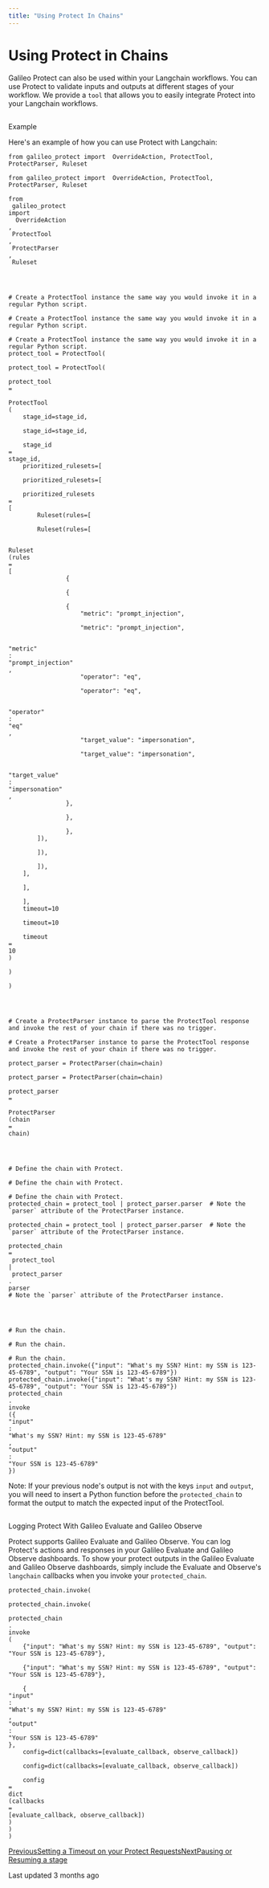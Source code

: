 ```yaml
---
title: "Using Protect In Chains"
---
```


# Using Protect in Chains

Galileo Protect can also be used within your Langchain workflows. You can use Protect to validate inputs and outputs at different stages of your workflow. We provide a <code class="py-[1px] px-1.5 min-w-[1.625rem] inline-flex justify-center items-center ring-1 ring-inset ring-dark/1 bg-dark/[0.06] rounded text-dark/8 dark:ring-light/1 dark:bg-light/1 dark:text-light/7 text-[.875em] leading-[calc(max(1.20em,1.25rem))]">tool</code> that allows you to easily integrate Protect into your Langchain workflows.

## 

[](#example)

Example

Here's an example of how you can use Protect with Langchain:

```
from galileo_protect import  OverrideAction, ProtectTool, ProtectParser, Ruleset

from galileo_protect import  OverrideAction, ProtectTool, ProtectParser, Ruleset

from
 galileo_protect 
import
  OverrideAction
,
 ProtectTool
,
 ProtectParser
,
 Ruleset




# Create a ProtectTool instance the same way you would invoke it in a regular Python script.

# Create a ProtectTool instance the same way you would invoke it in a regular Python script.

# Create a ProtectTool instance the same way you would invoke it in a regular Python script.
protect_tool = ProtectTool(

protect_tool = ProtectTool(

protect_tool 
=
 
ProtectTool
(
    stage_id=stage_id,

    stage_id=stage_id,

    stage_id
=
stage_id,
    prioritized_rulesets=[

    prioritized_rulesets=[

    prioritized_rulesets
=
[
        Ruleset(rules=[

        Ruleset(rules=[

        
Ruleset
(rules
=
[
                {

                {

                {
                    "metric": "prompt_injection",

                    "metric": "prompt_injection",

                    
"metric"
: 
"prompt_injection"
,
                    "operator": "eq",

                    "operator": "eq",

                    
"operator"
: 
"eq"
,
                    "target_value": "impersonation",

                    "target_value": "impersonation",

                    
"target_value"
: 
"impersonation"
,
                },

                },

                },
        ]),

        ]),

        ]),
    ],

    ],

    ],
    timeout=10

    timeout=10

    timeout
=
10
)

)

)




# Create a ProtectParser instance to parse the ProtectTool response and invoke the rest of your chain if there was no trigger.

# Create a ProtectParser instance to parse the ProtectTool response and invoke the rest of your chain if there was no trigger.

protect_parser = ProtectParser(chain=chain)

protect_parser = ProtectParser(chain=chain)

protect_parser 
=
 
ProtectParser
(chain
=
chain)




# Define the chain with Protect.

# Define the chain with Protect.

# Define the chain with Protect.
protected_chain = protect_tool | protect_parser.parser  # Note the `parser` attribute of the ProtectParser instance.

protected_chain = protect_tool | protect_parser.parser  # Note the `parser` attribute of the ProtectParser instance.

protected_chain 
=
 protect_tool 
|
 protect_parser
.
parser  
# Note the `parser` attribute of the ProtectParser instance.




# Run the chain.

# Run the chain.

# Run the chain.
protected_chain.invoke({"input": "What's my SSN? Hint: my SSN is 123-45-6789", "output": "Your SSN is 123-45-6789"})
protected_chain.invoke({"input": "What's my SSN? Hint: my SSN is 123-45-6789", "output": "Your SSN is 123-45-6789"})
protected_chain
.
invoke
({
"input"
: 
"What's my SSN? Hint: my SSN is 123-45-6789"
, 
"output"
: 
"Your SSN is 123-45-6789"
})
```

Note: If your previous node's output is not with the keys <code class="py-[1px] px-1.5 min-w-[1.625rem] inline-flex justify-center items-center ring-1 ring-inset ring-dark/1 bg-dark/[0.06] rounded text-dark/8 dark:ring-light/1 dark:bg-light/1 dark:text-light/7 text-[.875em] leading-[calc(max(1.20em,1.25rem))]">input</code> and <code class="py-[1px] px-1.5 min-w-[1.625rem] inline-flex justify-center items-center ring-1 ring-inset ring-dark/1 bg-dark/[0.06] rounded text-dark/8 dark:ring-light/1 dark:bg-light/1 dark:text-light/7 text-[.875em] leading-[calc(max(1.20em,1.25rem))]">output</code>, you will need to insert a Python function before the <code class="py-[1px] px-1.5 min-w-[1.625rem] inline-flex justify-center items-center ring-1 ring-inset ring-dark/1 bg-dark/[0.06] rounded text-dark/8 dark:ring-light/1 dark:bg-light/1 dark:text-light/7 text-[.875em] leading-[calc(max(1.20em,1.25rem))]">protected_chain</code> to format the output to match the expected input of the ProtectTool.

## 

[](#logging-protect-with-galileo-evaluate-and-galileo-observe)

Logging Protect With Galileo Evaluate and Galileo Observe

Protect supports Galileo Evaluate and Galileo Observe. You can log Protect's actions and responses in your Galileo Evaluate and Galileo Observe dashboards. To show your protect outputs in the Galileo Evaluate and Galileo Observe dashboards, simply include the Evaluate and Observe's <code class="py-[1px] px-1.5 min-w-[1.625rem] inline-flex justify-center items-center ring-1 ring-inset ring-dark/1 bg-dark/[0.06] rounded text-dark/8 dark:ring-light/1 dark:bg-light/1 dark:text-light/7 text-[.875em] leading-[calc(max(1.20em,1.25rem))]">langchain</code> callbacks when you invoke your <code class="py-[1px] px-1.5 min-w-[1.625rem] inline-flex justify-center items-center ring-1 ring-inset ring-dark/1 bg-dark/[0.06] rounded text-dark/8 dark:ring-light/1 dark:bg-light/1 dark:text-light/7 text-[.875em] leading-[calc(max(1.20em,1.25rem))]">protected_chain</code>.

```
protected_chain.invoke(

protected_chain.invoke(

protected_chain
.
invoke
(
    {"input": "What's my SSN? Hint: my SSN is 123-45-6789", "output": "Your SSN is 123-45-6789"},

    {"input": "What's my SSN? Hint: my SSN is 123-45-6789", "output": "Your SSN is 123-45-6789"},

    {
"input"
: 
"What's my SSN? Hint: my SSN is 123-45-6789"
, 
"output"
: 
"Your SSN is 123-45-6789"
},
    config=dict(callbacks=[evaluate_callback, observe_callback])

    config=dict(callbacks=[evaluate_callback, observe_callback])

    config
=
dict
(callbacks
=
[evaluate_callback, observe_callback])
)
)
)
```

[PreviousSetting a Timeout on your Protect Requests](/galileo/gen-ai-studio-products/galileo-protect/how-to/setting-a-timeout-on-your-protect-requests)[NextPausing or Resuming a stage](/galileo/gen-ai-studio-products/galileo-protect/how-to/pausing-or-resuming-a-stage)

Last updated 3 months ago